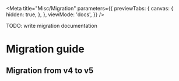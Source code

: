 
<Meta
  title="Misc/Migration"
  parameters={{
    previewTabs: {
      canvas: {
        hidden: true,
      },
    },
    viewMode: 'docs',
  }}
/>

<div
  style={{
    margin: '0 0 1rem',
    padding: '1rem',
    background: 'red',
    fontWeight: 'bold',
    color: 'white',
  }}
>
  TODO: write migration documentation
</div>

# Migration guide

## Migration from v4 to v5
